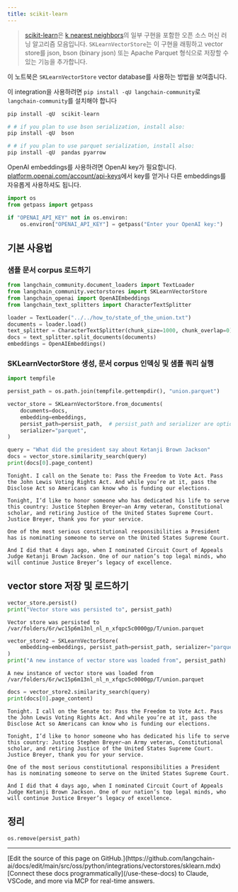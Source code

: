 ```yaml
---
title: scikit-learn
---
```


>[scikit-learn](https://scikit-learn.org/stable/)은 [k nearest neighbors](https://scikit-learn.org/stable/modules/generated/sklearn.neighbors.NearestNeighbors.html)의 일부 구현을 포함한 오픈 소스 머신 러닝 알고리즘 모음입니다. `SKLearnVectorStore`는 이 구현을 래핑하고 vector store를 json, bson (binary json) 또는 Apache Parquet 형식으로 저장할 수 있는 기능을 추가합니다.

이 노트북은 `SKLearnVectorStore` vector database를 사용하는 방법을 보여줍니다.

이 integration을 사용하려면 `pip install -qU langchain-community`로 `langchain-community`를 설치해야 합니다

```python
pip install -qU  scikit-learn

# # if you plan to use bson serialization, install also:
pip install -qU  bson

# # if you plan to use parquet serialization, install also:
pip install -qU  pandas pyarrow
```

OpenAI embeddings를 사용하려면 OpenAI key가 필요합니다. [platform.openai.com/account/api-keys](https://platform.openai.com/account/api-keys)에서 key를 얻거나 다른 embeddings를 자유롭게 사용하셔도 됩니다.

```python
import os
from getpass import getpass

if "OPENAI_API_KEY" not in os.environ:
    os.environ["OPENAI_API_KEY"] = getpass("Enter your OpenAI key:")
```

## 기본 사용법

### 샘플 문서 corpus 로드하기

```python
from langchain_community.document_loaders import TextLoader
from langchain_community.vectorstores import SKLearnVectorStore
from langchain_openai import OpenAIEmbeddings
from langchain_text_splitters import CharacterTextSplitter

loader = TextLoader("../../how_to/state_of_the_union.txt")
documents = loader.load()
text_splitter = CharacterTextSplitter(chunk_size=1000, chunk_overlap=0)
docs = text_splitter.split_documents(documents)
embeddings = OpenAIEmbeddings()
```

### SKLearnVectorStore 생성, 문서 corpus 인덱싱 및 샘플 쿼리 실행

```python
import tempfile

persist_path = os.path.join(tempfile.gettempdir(), "union.parquet")

vector_store = SKLearnVectorStore.from_documents(
    documents=docs,
    embedding=embeddings,
    persist_path=persist_path,  # persist_path and serializer are optional
    serializer="parquet",
)

query = "What did the president say about Ketanji Brown Jackson"
docs = vector_store.similarity_search(query)
print(docs[0].page_content)
```

```output
Tonight. I call on the Senate to: Pass the Freedom to Vote Act. Pass the John Lewis Voting Rights Act. And while you’re at it, pass the Disclose Act so Americans can know who is funding our elections.

Tonight, I’d like to honor someone who has dedicated his life to serve this country: Justice Stephen Breyer—an Army veteran, Constitutional scholar, and retiring Justice of the United States Supreme Court. Justice Breyer, thank you for your service.

One of the most serious constitutional responsibilities a President has is nominating someone to serve on the United States Supreme Court.

And I did that 4 days ago, when I nominated Circuit Court of Appeals Judge Ketanji Brown Jackson. One of our nation’s top legal minds, who will continue Justice Breyer’s legacy of excellence.
```

## vector store 저장 및 로드하기

```python
vector_store.persist()
print("Vector store was persisted to", persist_path)
```

```output
Vector store was persisted to /var/folders/6r/wc15p6m13nl_nl_n_xfqpc5c0000gp/T/union.parquet
```

```python
vector_store2 = SKLearnVectorStore(
    embedding=embeddings, persist_path=persist_path, serializer="parquet"
)
print("A new instance of vector store was loaded from", persist_path)
```

```output
A new instance of vector store was loaded from /var/folders/6r/wc15p6m13nl_nl_n_xfqpc5c0000gp/T/union.parquet
```

```python
docs = vector_store2.similarity_search(query)
print(docs[0].page_content)
```

```output
Tonight. I call on the Senate to: Pass the Freedom to Vote Act. Pass the John Lewis Voting Rights Act. And while you’re at it, pass the Disclose Act so Americans can know who is funding our elections.

Tonight, I’d like to honor someone who has dedicated his life to serve this country: Justice Stephen Breyer—an Army veteran, Constitutional scholar, and retiring Justice of the United States Supreme Court. Justice Breyer, thank you for your service.

One of the most serious constitutional responsibilities a President has is nominating someone to serve on the United States Supreme Court.

And I did that 4 days ago, when I nominated Circuit Court of Appeals Judge Ketanji Brown Jackson. One of our nation’s top legal minds, who will continue Justice Breyer’s legacy of excellence.
```

## 정리

```python
os.remove(persist_path)
```

---

<Callout icon="pen-to-square" iconType="regular">
    [Edit the source of this page on GitHub.](https://github.com/langchain-ai/docs/edit/main/src/oss/python/integrations/vectorstores/sklearn.mdx)
</Callout>
<Tip icon="terminal" iconType="regular">
    [Connect these docs programmatically](/use-these-docs) to Claude, VSCode, and more via MCP for    real-time answers.
</Tip>
